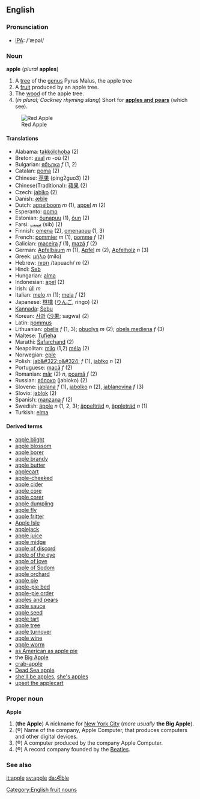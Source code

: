 == English ==
=== Pronunciation ===
* [[IPA]]: /'æpəl/

=== Noun ===
[[Category:English fruit nouns]]
'''apple''' (''plural'' '''apples''')
# A [[tree]] of the [[genus]] Pyrus Malus, the apple tree
# A [[fruit]] produced by an apple tree.
# The [[wood]] of the apple tree.
#(''in plural; Cockney rhyming slang'') Short for '''[[apples and pears]]''' (which see).
[[Image:Apple 26.jpg|thumb|Red Apple]]

==== Translations ====
{{checktrans}}
*Alabama: [[takkólchoba]] (2)
*Breton: [[aval]] ''m'' -où (2)
*Bulgarian: [[ябълка]] ''f'' (1, 2)
*Catalan: [[poma]] (2)
*Chinese: [[苹果]] (ping2guo3) (2)
*Chinese(Traditional): [[蘋果]] (2)
*Czech: [[jablko]] (2)
*Danish: [[æble]]
*Dutch: [[appelboom]] ''m'' (1), [[appel]] ''m'' (2)
*Esperanto: [[pomo]]
*Estonian: [[õunapuu]] (1), [[õun]] (2)
*Farsi: [[سیب]] (sib) (2)
*Finnish: [[omena]] (2), [[omenapuu]] (1, 3)
*French: [[:fr:pommier|pommier]] ''m'' (1), [[pomme]] ''f'' (2)
*Galician: [[maceira]] ''f'' (1), [[mazá]] ''f'' (2)
*German: [[Apfelbaum]] ''m'' (1), [[Apfel]] ''m'' (2), [[Apfelholz]] ''n'' (3)
*Greek: [[μήλο]] (mílo)
*Hebrew: [[:he:תפוח|תפוח]] /tapuach/ ''m'' (2)
*Hindi: [[Seb]]
*Hungarian: [[alma]]
*Indonesian: [[apel]] (2)
*Irish: [[úll]] ''m''
*Italian: [[melo]] ''m'' (1); [[mela]] ''f'' (2)
*Japanese: [[林檎]] ([[りんご]], ringo) (2)
*[[Kannada]]: [[Sebu]]
*Korean: [[사과]] ([[沙果]]; sagwa) (2)
*Latin: [[pommus]]
*Lithuanian: [[obelis]] ''f'' (1, 3); [[obuolys]] ''m'' (2); [[obels mediena]] ''f'' (3)
*Maltese: [[Tufieha]]
*Marathi: [[Safarchand]] (2)
*Neapolitan: [[mìlo]] (1,2) [[méla]] (2)
*Norwegian: [[eple]]
*Polish: [[jab&#322;o&#324;]] ''f'' (1), [[jabłko]] ''n'' (2)
*Portuguese: [[maçã]] ''f'' (2)
*Romanian: [[măr]] (2) ''n'', [[poamă]] ''f'' (2)
*Russian: [[яблоко]] (jabloko) (2)
*Slovene: [[jablana]] ''f'' (1), [[jabolko]] ''n'' (2), [[jablanovina]] ''f'' (3)
*Slovio: [[jablok]] (2)
*Spanish: [[manzana]] ''f'' (2)
*Swedish: [[äpple]] ''n'' (1, 2, 3); [[äppelträd]] ''n'', [[äppleträd]] ''n'' (1)
*Turkish: [[elma]]

====Derived terms====
*[[apple blight]]
*[[apple blossom]]
*[[apple borer]]
*[[apple brandy]]
*[[apple butter]]
*[[applecart]]
*[[apple-cheeked]]
*[[apple cider]]
*[[apple core]]
*[[apple corer]]
*[[apple dumpling]]
*[[apple fly]]
*[[apple fritter]]
*[[Apple Isle]]<!--Australian - Tasmania-->
*[[applejack]]
*[[apple juice]]
*[[apple midge]]
*[[apple of discord]]
*[[apple of the eye]]
*[[apple of love]]
*[[apple of Sodom]]
*[[apple orchard]]
*[[apple pie]]
*[[apple-pie bed]]
*[[apple-pie order]]
*[[apples and pears]]<!--Cockney rhyming slang for "stairs"-->
*[[apple sauce]]
*[[apple seed]]
*[[apple tart]]
*[[apple tree]]
*[[apple turnover]]
*[[apple wine]]
*[[apple worm]]
*[[as American as apple pie]]
*the [[Big Apple]]
*[[crab-apple]]
*[[Dead Sea apple]]
*[[she'll be apples]], [[she's apples]]
*[[upset the applecart]]

=== Proper noun ===
'''Apple'''

#('''the Apple''') A nickname for [[New York City]] (''more usually'' '''the Big Apple''').
#('''&reg;''') Name of the company, Apple Computer, that produces computers and other digital devices.
#('''&reg;''') A computer produced by the company Apple Computer.
#('''&reg;''') A record company founded by the [[w:Beatles|Beatles]].

=== See also ===
{{pedialite}}

[[it:apple]]
[[sv:apple]]
[[da:Æble]]
{{BE-ready}}